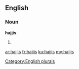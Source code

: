 ==English==

===Noun===
'''hajjis'''

# {{plural of|[[hajji]]}}

[[Category:English plurals]]

[[ar:hajjis]]
[[fr:hajjis]]
[[ku:hajjis]]
[[my:hajjis]]